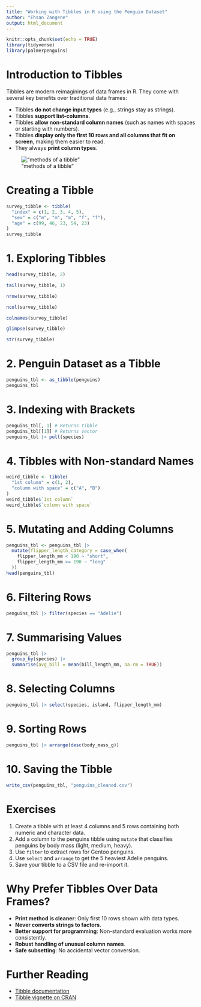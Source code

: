 ```yaml
---
title: "Working with Tibbles in R using the Penguin Dataset"
author: "Ehsan Zangene"
output: html_document
---
```


```r
knitr::opts_chunk$set(echo = TRUE)
library(tidyverse)
library(palmerpenguins)
```

# Introduction to Tibbles

Tibbles are modern reimaginings of data frames in R. They come with several key benefits over traditional data frames:

- Tibbles **do not change input types** (e.g., strings stay as strings).
- Tibbles **support list-columns**.
- Tibbles **allow non-standard column names** (such as names with spaces or starting with numbers).
- Tibbles **display only the first 10 rows and all columns that fit on screen**, making them easier to read.
- They always **print column types**.

!["methods of a tibble"](../images/method1_tibble.jpg)

# Creating a Tibble

```r
survey_tibble <- tibble(
  "index" = c(1, 2, 3, 4, 5),
  "sex" = c("m", "m", "m", "f", "f"),
  "age" = c(99, 46, 23, 54, 23)
)
survey_tibble
```

# 1. Exploring Tibbles

```r
head(survey_tibble, 2)

tail(survey_tibble, 1)

nrow(survey_tibble)

ncol(survey_tibble)

colnames(survey_tibble)

glimpse(survey_tibble)

str(survey_tibble)
```

# 2. Penguin Dataset as a Tibble

```r
penguins_tbl <- as_tibble(penguins)
penguins_tbl
```

# 3. Indexing with Brackets

```r
penguins_tbl[, 1] # Returns tibble
penguins_tbl[[1]] # Returns vector
penguins_tbl |> pull(species)
```

# 4. Tibbles with Non-standard Names

```r
weird_tibble <- tibble(
  "1st column" = c(1, 2),
  "column with space" = c("A", "B")
)
weird_tibble$`1st column`
weird_tibble$`column with space`
```

# 5. Mutating and Adding Columns

```r
penguins_tbl <- penguins_tbl |> 
  mutate(flipper_length_category = case_when(
    flipper_length_mm < 190 ~ "short",
    flipper_length_mm >= 190 ~ "long"
  ))
head(penguins_tbl)
```

# 6. Filtering Rows

```r
penguins_tbl |> filter(species == "Adelie")
```

# 7. Summarising Values

```r
penguins_tbl |> 
  group_by(species) |> 
  summarise(avg_bill = mean(bill_length_mm, na.rm = TRUE))
```

# 8. Selecting Columns

```r
penguins_tbl |> select(species, island, flipper_length_mm)
```

# 9. Sorting Rows

```r
penguins_tbl |> arrange(desc(body_mass_g))
```

# 10. Saving the Tibble

```r
write_csv(penguins_tbl, "penguins_cleaned.csv")
```

# Exercises

1. Create a tibble with at least 4 columns and 5 rows containing both numeric and character data.
2. Add a column to the penguins tibble using `mutate` that classifies penguins by body mass (light, medium, heavy).
3. Use `filter` to extract rows for Gentoo penguins.
4. Use `select` and `arrange` to get the 5 heaviest Adelie penguins.
5. Save your tibble to a CSV file and re-import it.

# Why Prefer Tibbles Over Data Frames?

- **Print method is cleaner**: Only first 10 rows shown with data types.
- **Never converts strings to factors**.
- **Better support for programming**: Non-standard evaluation works more consistently.
- **Robust handling of unusual column names**.
- **Safe subsetting**: No accidental vector conversion.

# Further Reading

- [Tibble documentation](https://tibble.tidyverse.org/)
- [Tibble vignette on CRAN](https://cran.r-project.org/web/packages/tibble/vignettes/tibble.html)
